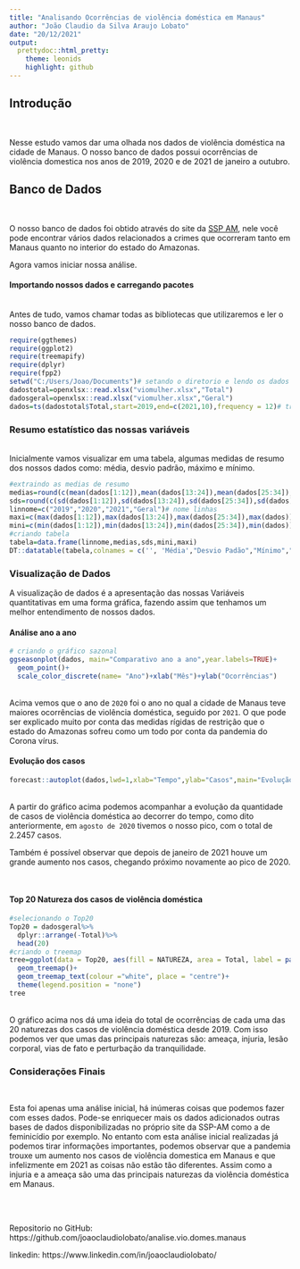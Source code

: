 ---
title: "Analisando Ocorrências de violência doméstica em Manaus"
author: "João Claudio da Silva Araujo Lobato"
date: "20/12/2021"
output:
  prettydoc::html_pretty:
    theme: leonids
    highlight: github
---


## Introdução

<br>

Nesse estudo vamos dar uma olhada nos dados de violência doméstica na cidade de Manaus. O nosso banco de dados possui ocorrências de violência domestica nos anos de 2019, 2020 e de 2021 de janeiro a outubro.
<br>

## Banco de Dados

<br>

O nosso banco de dados foi obtido através do site da [SSP AM](https://www.ssp.am.gov.br/ssp-dados), nele você pode encontrar vários dados relacionados a crimes que ocorreram tanto em Manaus quanto no interior do estado do Amazonas.

Agora vamos iniciar nossa análise.
<br>


#### Importando nossos dados e carregando pacotes

<br>
Antes de tudo, vamos chamar todas as bibliotecas que utilizaremos e ler o nosso banco de dados.
<br>

```{r message=FALSE, warning=FALSE}
require(ggthemes)
require(ggplot2)
require(treemapify)
require(dplyr)
require(fpp2)
setwd("C:/Users/Joao/Documents")# setando o diretorio e lendo os dados
dadostotal=openxlsx::read.xlsx("viomulher.xlsx","Total")
dadosgeral=openxlsx::read.xlsx("viomulher.xlsx","Geral")
dados=ts(dadostotal$Total,start=2019,end=c(2021,10),frequency = 12)# transformando em serie temporal
```



### Resumo estatístico das nossas variáveis

<br>
Inicialmente vamos visualizar em uma tabela, algumas medidas de resumo dos nossos dados como: média, desvio padrão, máximo e mínimo.
<br>

```{r message=FALSE, warning=FALSE}
#extraindo as medias de resumo
medias=round(c(mean(dados[1:12]),mean(dados[13:24]),mean(dados[25:34]),mean(dados)),2)#medias com 2 casas decimais
sds=round(c(sd(dados[1:12]),sd(dados[13:24]),sd(dados[25:34]),sd(dados)),2)#desvio com 2 casas
linnome=c("2019","2020","2021","Geral")# nome linhas
maxi=c(max(dados[1:12]),max(dados[13:24]),max(dados[25:34]),max(dados))#valores maximos
mini=c(min(dados[1:12]),min(dados[13:24]),min(dados[25:34]),min(dados))#valores minimos
#criando tabela
tabela=data.frame(linnome,medias,sds,mini,maxi)
DT::datatable(tabela,colnames = c('', 'Média',"Desvio Padão","Mínimo","Máximo"),rownames = FALSE,options = list(searching = FALSE))
```



### Visualização de Dados

A visualização de dados é a apresentação das nossas Variáveis quantitativas em uma forma gráfica, fazendo assim que tenhamos um melhor entendimento de nossos dados.



#### Análise ano a ano


```{r,fig.align='center', message=FALSE, warning=FALSE,fig.width=9}
# criando o gráfico sazonal
ggseasonplot(dados, main="Comparativo ano a ano",year.labels=TRUE)+
  geom_point()+
  scale_color_discrete(name= "Ano")+xlab("Mês")+ylab("Ocorrências")
```
<br>
Acima vemos que o ano de `2020` foi o ano no qual a cidade de Manaus teve maiores ocorrências de violência doméstica, seguido por `2021`. O que pode ser explicado muito por conta das medidas rígidas de restrição que o estado do Amazonas sofreu como um todo por conta da pandemia do Corona vírus.
<br>

#### Evolução dos casos


```{r,fig.align='center', message=FALSE, warning=FALSE,fig.width=9}
forecast::autoplot(dados,lwd=1,xlab="Tempo",ylab="Casos",main="Evolução de casos de Violência Doméstica de Mulheres em Manaus",col=4)+geom_point(size=2.5,col=4)
```


<br>
A partir do gráfico acima podemos acompanhar a evolução da quantidade de casos de violência doméstica ao decorrer do tempo, como dito anteriormente, em `agosto de 2020` tivemos o nosso pico, com o total de 2.2457 casos.


Também é possível observar que depois de janeiro de 2021 houve um grande aumento nos casos, chegando próximo novamente ao pico de 2020.

<br>


#### Top 20 Natureza dos casos de violência doméstica

```{r, fig.align='center', message=FALSE, warning=FALSE,fig.width=9}
#selecionando o Top20
Top20 = dadosgeral%>%
  dplyr::arrange(-Total)%>%
  head(20)
#criando o treemap
tree=ggplot(data = Top20, aes(fill = NATUREZA, area = Total, label = paste0(NATUREZA,"\n",  prettyNum(Total,big.mark="."))))+
  geom_treemap()+
  geom_treemap_text(colour ="white", place = "centre")+
  theme(legend.position = "none")
tree
```

<br>
O gráfico acima nos dá uma ideia do total de ocorrências de cada uma das 20 naturezas dos casos de violência doméstica desde 2019. Com isso podemos ver que umas das principais naturezas são: ameaça, injuria, lesão corporal, vias de fato e perturbação da tranquilidade.
<br>



### Considerações Finais

<br>

Esta foi apenas uma análise inicial, há inúmeras coisas que podemos fazer com esses dados. Pode-se enriquecer mais os dados adicionados outras bases de dados disponibilizadas no próprio site da SSP-AM como a de feminicídio por exemplo. No entanto com esta análise inicial realizadas já podemos tirar informações importantes, podemos observar que a pandemia trouxe um aumento nos casos de violência domestica em Manaus e que infelizmente em 2021 as coisas não estão tão diferentes. Assim como a injuria e a ameaça são uma das principais naturezas da violência doméstica em Manaus.

<br>


<br>
Repositorio no GitHub: https://github.com/joaoclaudiolobato/analise.vio.domes.manaus

linkedin: https://www.linkedin.com/in/joaoclaudiolobato/


<br>